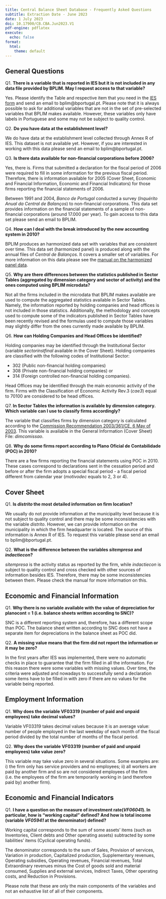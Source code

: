 ```yaml
---
title: Central Balance Sheet Database - Frequently Asked Questions
subtitle: Extraction Date - June 2023
date: 1 July 2023
doi: 10.17900/CB.CBA.Jun2023.V1
pdf-engine: pdflatex
execute:
  echo: false
format:
  html:
    theme: default
---
```


## General Questions
Q1. **There is a variable that is reported in IES but it is not included in any data file provided by BPLIM. May I request access to that variable?**

Yes. Please identify the Table and respective item that you need in the [IES form](../forms_eg/IES_2011_A.pdf) and send an email to bplim@bportugal.pt.
Please note that it is always possible to ask for additional variables that are not in the set of pre-selected variables that BPLIM makes available. However, these variables only have labels in Portuguese and some may not be subject to quality control.

Q2. **Do you have data at the establishment level?**

We do have data at the establishment level collected through Annex R of IES. This dataset is not available yet. However, if you are interested in working with this data please send an email to bplim@bportugal.pt.


Q3. **Is there data available for non-financial corporations before 2006?**

Yes, there is. Firms that submitted a declaration for the fiscal period of 2006 were required to fill in some information for the previous fiscal period. Therefore, there is information available for 2005 (Cover Sheet, Economic and Financial Information, Economic and Financial Indicators) for those firms reporting the financial statements of 2006.

Between 1991 and 2004, *Banco de Portugal* conducted a survey (*Inquérito Anual da Central de Balanços*) to non-financial corporations. This data set provides information on the financial statements of a sample of non-financial corporations (around 17.000 per year). To gain access to this data set please send an email to BPLIM.


Q4. **How can I deal with the break introduced by the new accounting system in 2010?**

BPLIM produces an harmonized data set with variables that are consistent over time. This data set (harmonized panel) is produced along with the annual files of *Central de Balanços*. It covers a smaller set of variables. For more information on this data please see the [manual on the harmonized panel data](https://msites-dee-bplim-prd.azurewebsites.net/content/central-balance-sheet-harmonized-panel-cbhp).


Q5. **Why are there differences between the statistics published in Sector Tables (aggregated by dimension category and sector of activity) and the ones computed using BPLIM microdata?**

Not all the firms included in the microdata that BPLIM makes available are used to compute the aggregated statistics available in Sector Tables. Namely, the information reported by holding companies and head offices is not included in those statistics. Additionally, the methodology and concepts used to compute some of the indicators published in Sector Tables have been recently revised and the formulas used to compute those variables may slightly differ from the ones currently made available by BPLIM.

Q6. **How can Holding Companies and Head Offices be identified?**

Holding companies may be identified through the Institutional Sector (variable *sectorinstfinal* available in the Cover Sheet). Holding companies are classified with the following codes of Institutional Sector:

- 302 (Public non-financial holding companies)
- 308 (Private non-financial holding companies) or
- 314 (Foreign controlled non-financial holding companies).

Head Offices may be identified through the main economic activity of the firm. Firms with the Classification of Economic Activity Rev.3 (*cae3*) equal to 70100 are considered to be head offices.


Q7. **In Sector Tables the information is available by dimension category. Which variable can I use to classify firms accordingly?**

The variable that classifies firms by dimension category is calculated according to the [Commission Recommendation 2003/361/CE, 6 May of 2003](http://ec.europa.eu/growth/smes/business-friendly-environment/sme-definition_en). This variable is available in the General Information (Cover Sheet) File: *dimcomissao*.


Q8. **Why do some firms report according to Plano Oficial de Contabilidade (POC) in 2010?**

There are a few firms reporting the financial statements using POC in 2010. These cases correspond to declarations sent in the cessation period and before or after the firm adopts a special fiscal period - a fiscal period different from calendar year (*motivodec* equals to 2, 3 or 4).


## Cover Sheet
Q1. **Is *distrito* the most detailed information on firm location?**

We usually do not provide information at the municipality level because it is not subject to quality control and there may be some inconsistencies with the variable *distrito*. However, we can provide information on the municipality in which the firm headquarter is located. The source of this information is Annex R of IES. To request this variable please send an email to bplim@bportugal.pt.


Q2. **What is the difference between the variables *sitempresa* and *indactiecon*?**

*sitempresa* is the activity status as reported by the firm, while *indactiecon* is subject to quality control and cross checked with other sources of information besides IES. Therefore, there may be some inconsistencies between them. Please check the manual for more information on this.


## Economic and Financial Information
Q1.	**Why there is no variable available with the value of depreciation for planocont = 1 (i.e. balance sheets written according to SNC)?**

SNC is a different reporting system and, therefore, has a different scope than POC. The balance sheet written according to SNC does not have a separate item for depreciations in the balance sheet as POC did.

Q2. **A missing value means that the firm did not report the information or it may be zero?**

In the first years after IES was implemented, there were no automatic checks in place to guarantee that the firm filled in all the information. For this reason there were some variables with missing values. Over time, the criteria were adjusted and nowadays to successfully send a declaration some items have to be filled in with zero if there are no values for the variable being reported.



## Employment Information

Q1.	**Why does the variable VF03319 (number of paid and unpaid employees) take decimal values?**

Variable VF03319 takes decimal values because it is an average value: number of people employed in the last weekday of each month of the fiscal period divided by the total number of months of the fiscal period.


Q2.	**Why does the variable VF03319 (number of paid and unpaid employees) take value zero?**

This variable may take value zero in several situations. Some examples are: i) the firm only has service providers and no employees; ii) all workers are paid by another firm and so are not considered employees of the firm (i.e. the employees of the firm are temporarily working in (and therefore paid by) another firm).


## Economic and Financial Indicators
Q1. **I have a question on the measure of investment rate(*VF06041*). In particular, how is "working capital" defined? And how is total income (variable *VF05941* at the denominator) defined?**

Working capital corresponds to the sum of some assets’ items (such as Inventories, Client debts and Other operating assets) subtracted by some liabilities’ items (Cyclical operating funds).

The denominator corresponds to the sum of Sales, Provision of services, Variation in production, Capitalized production, Supplementary revenues, Operating subsidies, Operating revenues, Financial revenues, Total Extraordinary revenues minus the Cost of goods sold and material consumed, Supplies and external services, Indirect Taxes, Other operating costs, and Reduction in Provisions.

Please note that these are only the main components of the variables and not an exhaustive list of all of their components.
